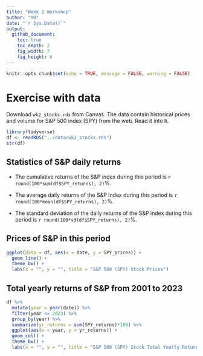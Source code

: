 ```yaml
---
title: "Week 2 Workshop"
author: "YH"
date: "`r Sys.Date()`"
output:
  github_document:
    toc: true
    toc_depth: 2
    fig_width: 7
    fig_height: 6
---
```


```r
knitr::opts_chunk$set(echo = TRUE, message = FALSE, warning = FALSE)
```

# Exercise with data

Download `wk2_stocks.rds` from Canvas. The data contain historical prices and volume for S&P 500 index (SPY) from the web. Read it into `R`.

```r
library(tidyverse)
df <- readRDS("../data/wk2_stocks.rds")
str(df)
```
## Statistics of S&P daily returns

+ The cumulative returns of the S&P index during this period is `r round(100*sum(df$SPY_returns), 2)`%.

+ The average daily returns of the S&P index during this period is `r round(100*mean(df$SPY_returns), 2)`%.

+ The standard deviation of the daily returns of the S&P index during this period is `r round(100*sd(df$SPY_returns), 2)`%.

## Prices of S&P in this period

```r
ggplot(data = df, aes(x = date, y = SPY_prices)) +
  geom_line() +
  theme_bw() +
  labs(x = "", y = "", title = "S&P 500 (SPY) Stock Prices")
```

## Total yearly returns of S&P from 2001 to 2023

```r
df %>%
  mutate(year = year(date)) %>%
  filter(year <= 2023) %>%
  group_by(year) %>%
  summarize(yr_returns = sum(SPY_returns)*100) %>%
  ggplot(aes(x = year, y = yr_returns)) +
  geom_col() +
  theme_bw() +
  labs(x = "", y = "", title = "S&P 500 (SPY) Stock Total Yearly Returns (%)")
```







